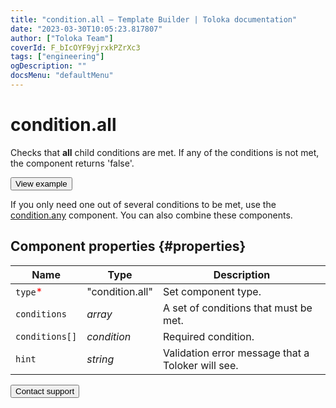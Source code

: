 ```yaml
---
title: "condition.all — Template Builder | Toloka documentation"
date: "2023-03-30T10:05:23.817807"
author: ["Toloka Team"]
coverId: F_bIcOYF9yjrxkPZrXc3
tags: ["engineering"]
ogDescription: ""
docsMenu: "defaultMenu"
---
```


# condition.all

Checks that **all** child conditions are met. If any of the conditions is not met, the component returns 'false'.

<Button themeColor="light" view="default" size="l" type="link" url="https://ya.cc/t/oG54z4RK3vwCUQ">View example</Button>

If you only need one out of several conditions to be met, use the [condition.any](/docs/template-builder/reference/condition.any) component. You can also combine these components.

## Component properties {#properties}

**Name** | **Type** | **Description**
----- | ----- | -----
`type`<span style="color: red">\*</span> | "condition.all" | Set component type.
`conditions` | _array_ | A set of conditions that must be met.
`conditions[]` | _condition_ | Required condition.
`hint` | _string_ | Validation error message that a Toloker will see.

<Button themeColor="light" view="default" size="l" type="link" url="/docs/guide/troubleshooting/support?form-source=template-builder-reference-condition-all">Contact support</Button>